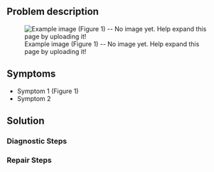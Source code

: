 {{stub}}
{{Repair Guide
|Device=
|Affects parts=
|Needs equipment=
|Type=
|Difficulty=
}}
== Problem description ==
<!-- 
Provide a concise description of the issue here. Be  as specific as possible to help readers quickly determine whether or not this is the exact problem they are facing.
 -->


[[File:Placeholder image.jpg|thumb|Example image (Figure 1) -- No image yet. Help expand this page by uploading it!]]
== Symptoms ==
<!--
Detail all measurable or observable symptoms in this section. 
-->
* Symptom 1 (Figure 1)
* Symptom 2

== Solution ==
<!-- 
If the issue has a single, specific solution, provide it in this section and delete the sub-headers below. Otherwise, if there are multiple potential causes for the problem, outline the process of identifying the root cause and offer corresponding solutions below.

-->



=== Diagnostic Steps ===


=== Repair Steps ===
